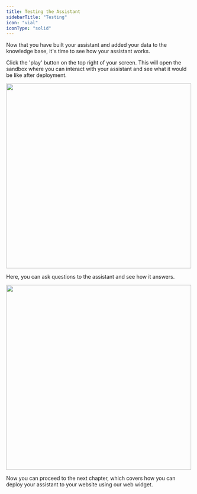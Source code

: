 ```yaml
---
title: Testing the Assistant
sidebarTitle: "Testing"
icon: "vial"
iconType: "solid"
---
```


Now that you have built your assistant and added your data to the knowledge base, it's time to see how your assistant works.

Click the 'play' button on the top right of your screen. This will open the sandbox where you can interact with your assistant and see what it would be like after deployment.

<img 
height="500"  
src="/images/sandbox-button.png"
/>

Here, you can ask questions to the assistant and see how it answers.

<img 
height="500"  
src="/images/sandbox-preview.png"
/>


Now you can proceed to the next chapter, which covers how you can deploy your assistant to your website using our web widget.